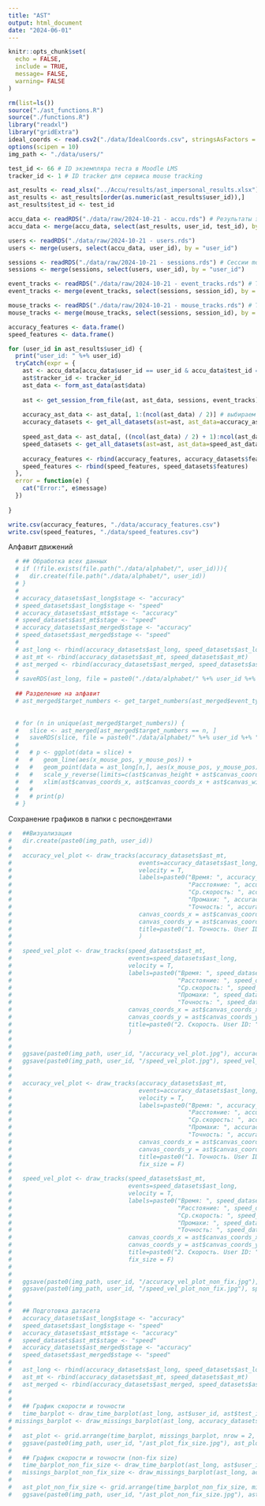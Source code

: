 ```yaml
---
title: "AST"
output: html_document
date: "2024-06-01"
---
```


```r
knitr::opts_chunk$set(
  echo = FALSE,
  include = TRUE,
  message= FALSE, 
  warning= FALSE
)
```

```r
rm(list=ls())
source("./ast_functions.R")
source("./functions.R")
library("readxl")
library("gridExtra")
ideal_coords <- read.csv2("./data/IdealCoords.csv", stringsAsFactors = F, col.names = c("x_mouse_pos","y_mouse_pos"), header = F)
options(scipen = 10)
img_path <- "./data/users/"
```

```r
test_id <- 66 # ID экземпляра теста в Moodle LMS
tracker_id <- 1 # ID tracker для сервиса mouse tracking
```

```r
ast_results <- read_xlsx("../Accu/results/ast_impersonal_results.xlsx") # Валидные данные  теста
ast_results <- ast_results[order(as.numeric(ast_results$user_id)),]
ast_results$test_id <- test_id

accu_data <- readRDS("./data/raw/2024-10-21 - accu.rds") # Результаты эксперимента компромисс скорость-точность
accu_data <- merge(accu_data, select(ast_results, user_id, test_id), by = c("user_id", "test_id"), all.y = F)

users <- readRDS("./data/raw/2024-10-21 - users.rds")
users <- merge(users, select(accu_data, user_id), by = "user_id")

sessions <- readRDS("./data/raw/2024-10-21 - sessions.rds") # Сессии mouse tracker'a
sessions <- merge(sessions, select(users, user_id), by = "user_id")

event_tracks <- readRDS("./data/raw/2024-10-21 - event_tracks.rds") # Треки событий 
event_tracks <- merge(event_tracks, select(sessions, session_id), by = "session_id")

mouse_tracks <- readRDS("./data/raw/2024-10-21 - mouse_tracks.rds") # Треки мыши
mouse_tracks <- merge(mouse_tracks, select(sessions, session_id), by = "session_id")

```

```r
accuracy_features <- data.frame()
speed_features <- data.frame()

for (user_id in ast_results$user_id) {
  print("user_id: " %+% user_id)
  tryCatch(expr = {
    ast <- accu_data[accu_data$user_id == user_id & accu_data$test_id == test_id,]
    ast$tracker_id <- tracker_id
    ast_data <- form_ast_data(ast$data)
  
    ast <- get_session_from_file(ast, ast_data, sessions, event_tracks)
  
    accuracy_ast_data <- ast_data[, 1:(ncol(ast_data) / 2)] # выбираем часть эксперимента на точность
    accuracy_datasets <- get_all_datasets(ast=ast, ast_data=accuracy_ast_data, mouse_tracks = mouse_tracks, ideal_coords = ideal_coords)
  
    speed_ast_data <- ast_data[, ((ncol(ast_data) / 2) + 1):ncol(ast_data)]
    speed_datasets <- get_all_datasets(ast=ast, ast_data=speed_ast_data, mouse_tracks=mouse_tracks, ideal_coords = ideal_coords)
    
    accuracy_features <- rbind(accuracy_features, accuracy_datasets$features)
    speed_features <- rbind(speed_features, speed_datasets$features)
  },
  error = function(e) {
    cat("Error:", e$message)
  })
  
}
```


```r
write.csv(accuracy_features, "./data/accuracy_features.csv")
write.csv(speed_features, "./data/speed_features.csv")
```


Алфавит движений
```r
  # ## Обработка всех данных
  # if (!file.exists(file.path("./data/alphabet/", user_id))){
  #   dir.create(file.path("./data/alphabet/", user_id))
  # }
  # 
  # accuracy_datasets$ast_long$stage <- "accuracy"
  # speed_datasets$ast_long$stage <- "speed"
  # accuracy_datasets$ast_mt$stage <- "accuracy"
  # speed_datasets$ast_mt$stage <- "speed"
  # accuracy_datasets$ast_merged$stage <- "accuracy"
  # speed_datasets$ast_merged$stage <- "speed"
  # 
  # ast_long <- rbind(accuracy_datasets$ast_long, speed_datasets$ast_long)
  # ast_mt <- rbind(accuracy_datasets$ast_mt, speed_datasets$ast_mt)
  # ast_merged <- rbind(accuracy_datasets$ast_merged, speed_datasets$ast_merged)
  # 
  # saveRDS(ast_long, file = paste0("./data/alphabet/" %+% user_id %+% "/ast_results.rds"))
  
  ## Разделение на алфавит
  # ast_merged$target_numbers <- get_target_numbers(ast_merged$event_type, "click")
  
  
  # for (n in unique(ast_merged$target_numbers)) {
  #   slice <- ast_merged[ast_merged$target_numbers == n, ]
  #   saveRDS(slice, file = paste0("./data/alphabet/" %+% user_id %+% "/" %+% n %+% ".rds"))
  #   
  #   # p <- ggplot(data = slice) +
  #   #   geom_line(aes(x_mouse_pos, y_mouse_pos)) +
  #   #   geom_point(data = ast_long[n,], aes(x_mouse_pos, y_mouse_pos), shape=21, size=11, alpha=0.8, fill="white") +
  #   #   scale_y_reverse(limits=c(ast$canvas_height + ast$canvas_coords_y, ast$canvas_coords_y)) +
  #   #   xlim(ast$canvas_coords_x, ast$canvas_coords_x + ast$canvas_width)
  #   # 
  #   # print(p)
  # }
```


Сохранение графиков в папки с респондентами
```r
#   ##Визуализация
#   dir.create(paste0(img_path, user_id))
#   
#   accuracy_vel_plot <- draw_tracks(accuracy_datasets$ast_mt, 
#                                    events=accuracy_datasets$ast_long, 
#                                    velocity = T, 
#                                    labels=paste0("Время: ", accuracy_datasets$features$time_total, " s\n", 
#                                                  "Расстояние: ", accuracy_datasets$features$distance_total, " px\n", 
#                                                  "Ср.скорость: ", accuracy_datasets$features$velocity_mean, " px/s\n", 
#                                                  "Промахи: ", accuracy_datasets$features$missings_distance, " px\n", 
#                                                  "Точность: ", accuracy_datasets$features$accuracy_rate, " %"), 
#                                    canvas_coords_x = ast$canvas_coords_x, 
#                                    canvas_coords_y = ast$canvas_coords_y, 
#                                    title=paste0("1. Точность. User ID: ", ast$user_id, ", TEST: ", ast$test_id),
#                                    )
#   
#   speed_vel_plot <- draw_tracks(speed_datasets$ast_mt, 
#                                 events=speed_datasets$ast_long, 
#                                 velocity = T, 
#                                 labels=paste0("Время: ", speed_datasets$features$time_total, " s\n", 
#                                               "Расстояние: ", speed_datasets$features$distance_total, " px\n", 
#                                               "Ср.скорость: ", speed_datasets$features$velocity_mean, " px/s\n", 
#                                               "Промахи: ", speed_datasets$features$missings_distance, " px\n",
#                                               "Точность: ", speed_datasets$features$accuracy_rate, " %"), 
#                                 canvas_coords_x = ast$canvas_coords_x, 
#                                 canvas_coords_y = ast$canvas_coords_y, 
#                                 title=paste0("2. Скорость. User ID: ", ast$user_id, ", TEST: ", ast$test_id),
#                                 )
#   
#   
#   ggsave(paste0(img_path, user_id, "/accuracy_vel_plot.jpg"), accuracy_vel_plot, width = 1920, height = 1080, units = "px", dpi = 150)
#   ggsave(paste0(img_path, user_id, "/speed_vel_plot.jpg"), speed_vel_plot, width = 1920, height = 1080, units = "px", dpi = 150)
#   
#   
#   accuracy_vel_plot <- draw_tracks(accuracy_datasets$ast_mt, 
#                                    events=accuracy_datasets$ast_long, 
#                                    velocity = T, 
#                                    labels=paste0("Время: ", accuracy_datasets$features$time_total, " s\n", 
#                                                  "Расстояние: ", accuracy_datasets$features$distance_total, " px\n", 
#                                                  "Ср.скорость: ", accuracy_datasets$features$velocity_mean, " px/s\n", 
#                                                  "Промахи: ", accuracy_datasets$features$missings_distance, " px\n", 
#                                                  "Точность: ", accuracy_datasets$features$accuracy_rate, " %"), 
#                                    canvas_coords_x = ast$canvas_coords_x, 
#                                    canvas_coords_y = ast$canvas_coords_y, 
#                                    title=paste0("1. Точность. User ID: ", ast$user_id, ", TEST: ", ast$test_id),
#                                    fix_size = F)
#   
#   speed_vel_plot <- draw_tracks(speed_datasets$ast_mt, 
#                                 events=speed_datasets$ast_long, 
#                                 velocity = T, 
#                                 labels=paste0("Время: ", speed_datasets$features$time_total, " s\n", 
#                                               "Расстояние: ", speed_datasets$features$distance_total, " px\n", 
#                                               "Ср.скорость: ", speed_datasets$features$velocity_mean, " px/s\n", 
#                                               "Промахи: ", speed_datasets$features$missings_distance, " px\n",
#                                               "Точность: ", speed_datasets$features$accuracy_rate, " %"), 
#                                 canvas_coords_x = ast$canvas_coords_x, 
#                                 canvas_coords_y = ast$canvas_coords_y, 
#                                 title=paste0("2. Скорость. User ID: ", ast$user_id, ", TEST: ", ast$test_id),
#                                 fix_size = F)
#   
#   
#   ggsave(paste0(img_path, user_id, "/accuracy_vel_plot_non_fix.jpg"), accuracy_vel_plot, width = 1920, height = 1080, units = "px", dpi = 150)
#   ggsave(paste0(img_path, user_id, "/speed_vel_plot_non_fix.jpg"), speed_vel_plot, width = 1920, height = 1080, units = "px", dpi = 150)
#   
#   
#   ## Подготовка датасета
#   accuracy_datasets$ast_long$stage <- "accuracy"
#   speed_datasets$ast_long$stage <- "speed"
#   accuracy_datasets$ast_mt$stage <- "accuracy"
#   speed_datasets$ast_mt$stage <- "speed"
#   accuracy_datasets$ast_merged$stage <- "accuracy"
#   speed_datasets$ast_merged$stage <- "speed"
#   
#   ast_long <- rbind(accuracy_datasets$ast_long, speed_datasets$ast_long)
#   ast_mt <- rbind(accuracy_datasets$ast_mt, speed_datasets$ast_mt)
#   ast_merged <- rbind(accuracy_datasets$ast_merged, speed_datasets$ast_merged)
#   
#   
#   ## График скорости и точности
#   time_barplot <- draw_time_barplot(ast_long, ast$user_id, ast$test_id, accuracy_datasets$features$time_total, speed_datasets$features$time_total, fix_size = T)
# missings_barplot <- draw_missings_barplot(ast_long, accuracy_datasets$features$missings_distance, speed_datasets$features$missings_distance, fix_size = T)
#   
#   ast_plot <- grid.arrange(time_barplot, missings_barplot, nrow = 2, ncol = 1)
#   ggsave(paste0(img_path, user_id, "/ast_plot_fix_size.jpg"), ast_plot, width = 1920, height = 1080, units = "px", dpi = 150)
#   
#   ## График скорости и точности (non-fix size)
#   time_barplot_non_fix_size <- draw_time_barplot(ast_long, ast$user_id, ast$test_id, accuracy_datasets$features$time_total, speed_datasets$features$time_total, fix_size = F)
#   missings_barplot_non_fix_size <- draw_missings_barplot(ast_long, accuracy_datasets$features$missings_distance, speed_datasets$features$missings_distance, fix_size = F)
#   
#   ast_plot_non_fix_size <- grid.arrange(time_barplot_non_fix_size, missings_barplot_non_fix_size, nrow = 2, ncol = 1)
#   ggsave(paste0(img_path, user_id, "/ast_plot_non_fix_size.jpg"), ast_plot_non_fix_size, width = 1920, height = 1080, units = "px", dpi = 150)
```


